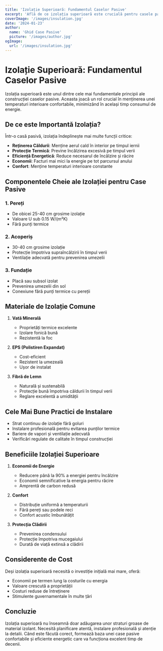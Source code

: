 ```yaml
---
title: 'Izolație Superioară: Fundamentul Caselor Pasive'
excerpt: 'Află de ce izolația superioară este crucială pentru casele pasive și cum contribuie la eficiența energetică.'
coverImage: '/images/insulation.jpg'
date: '2024-01-23'
author:
  name: 'Ghid Case Pasive'
  picture: '/images/author.jpg'
ogImage:
  url: '/images/insulation.jpg'
---
```


# Izolație Superioară: Fundamentul Caselor Pasive

Izolația superioară este unul dintre cele mai fundamentale principii ale construcției caselor pasive. Aceasta joacă un rol crucial în menținerea unei temperaturi interioare confortabile, minimizând în același timp consumul de energie.

## De ce este Importantă Izolația?

Într-o casă pasivă, izolația îndeplinește mai multe funcții critice:

- **Reținerea Căldurii**: Menține aerul cald în interior pe timpul iernii
- **Protecție Termică**: Previne încălzirea excesivă pe timpul verii
- **Eficiență Energetică**: Reduce necesarul de încălzire și răcire
- **Economii**: Facturi mai mici la energie pe tot parcursul anului
- **Confort**: Menține temperaturi interioare constante

## Componentele Cheie ale Izolației pentru Case Pasive

### 1. Pereți
- De obicei 25-40 cm grosime izolație
- Valoare U sub 0.15 W/(m²K)
- Fără punți termice

### 2. Acoperiș
- 30-40 cm grosime izolație
- Protecție împotriva supraîncălzirii în timpul verii
- Ventilație adecvată pentru prevenirea umezelii

### 3. Fundație
- Placă sau subsol izolat
- Prevenirea umezelii din sol
- Conexiune fără punți termice cu pereții

## Materiale de Izolație Comune

1. **Vată Minerală**
   - Proprietăți termice excelente
   - Izolare fonică bună
   - Rezistentă la foc

2. **EPS (Polistiren Expandat)**
   - Cost-eficient
   - Rezistent la umezeală
   - Ușor de instalat

3. **Fibră de Lemn**
   - Naturală și sustenabilă
   - Protecție bună împotriva căldurii în timpul verii
   - Reglare excelentă a umidității

## Cele Mai Bune Practici de Instalare

- Strat continuu de izolație fără goluri
- Instalare profesională pentru evitarea punților termice
- Bariere de vapori și ventilație adecvată
- Verificări regulate de calitate în timpul construcției

## Beneficiile Izolației Superioare

1. **Economii de Energie**
   - Reducere până la 90% a energiei pentru încălzire
   - Economii semnificative la energia pentru răcire
   - Amprentă de carbon redusă

2. **Confort**
   - Distribuție uniformă a temperaturii
   - Fără pereți sau podele reci
   - Confort acustic îmbunătățit

3. **Protecția Clădirii**
   - Prevenirea condensului
   - Protecție împotriva mucegaiului
   - Durată de viață extinsă a clădirii

## Considerente de Cost

Deși izolația superioară necesită o investiție inițială mai mare, oferă:
- Economii pe termen lung la costurile cu energia
- Valoare crescută a proprietății
- Costuri reduse de întreținere
- Stimulente guvernamentale în multe țări

## Concluzie

Izolația superioară nu înseamnă doar adăugarea unor straturi groase de material izolant. Necesită planificare atentă, instalare profesională și atenție la detalii. Când este făcută corect, formează baza unei case pasive confortabile și eficiente energetic care va funcționa excelent timp de decenii.

